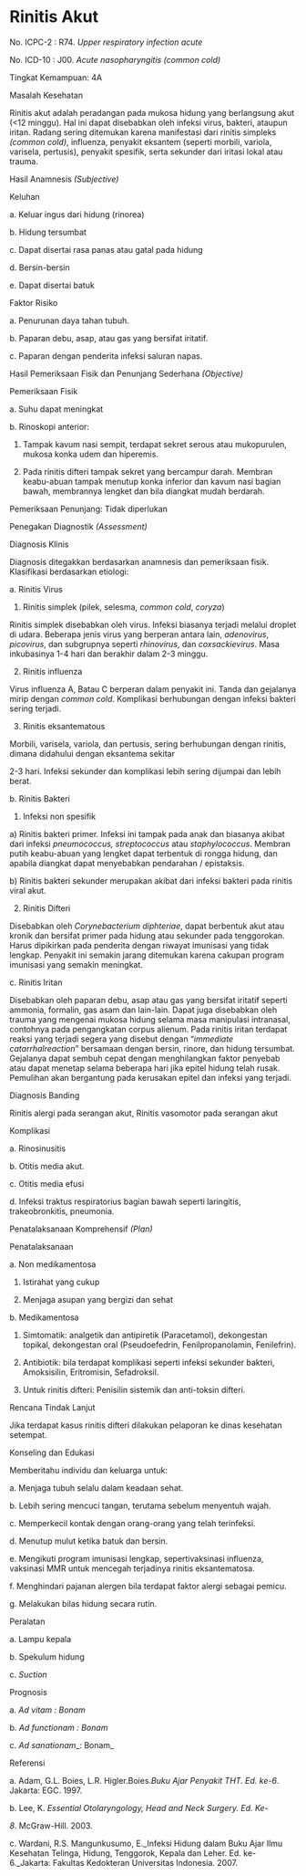 # Rinitis Akut

No. ICPC-2 : R74. _Upper respiratory infection acute_

No. ICD-10 : J00. _Acute nasopharyngitis (common cold)_

Tingkat Kemampuan: 4A

Masalah Kesehatan

Rinitis akut adalah peradangan pada mukosa hidung yang berlangsung akut (\<12 minggu). Hal ini dapat disebabkan oleh infeksi virus, bakteri, ataupun iritan. Radang sering ditemukan karena manifestasi dari rinitis simpleks _(common cold)_, influenza, penyakit eksantem (seperti morbili, variola, varisela, pertusis), penyakit spesifik, serta sekunder dari iritasi lokal atau trauma.

Hasil Anamnesis _(Subjective)_

Keluhan

a. Keluar ingus dari hidung (rinorea)

b. Hidung tersumbat

c. Dapat disertai rasa panas atau gatal pada hidung

d. Bersin-bersin

e. Dapat disertai batuk

 

Faktor Risiko

a. Penurunan daya tahan tubuh.

b. Paparan debu, asap, atau gas yang bersifat iritatif.

c. Paparan dengan penderita infeksi saluran napas.

Hasil Pemeriksaan Fisik dan Penunjang Sederhana _(Objective)_

Pemeriksaan Fisik

a. Suhu dapat meningkat

b. Rinoskopi anterior:

1) Tampak kavum nasi sempit, terdapat sekret serous atau mukopurulen, mukosa konka udem dan hiperemis.

2) Pada rinitis difteri tampak sekret yang bercampur darah. Membran keabu-abuan tampak menutup konka inferior dan kavum nasi bagian bawah, membrannya lengket dan bila diangkat mudah berdarah.

Pemeriksaan Penunjang: Tidak diperlukan

Penegakan Diagnostik _(Assessment)_

Diagnosis Klinis

Diagnosis ditegakkan berdasarkan anamnesis dan pemeriksaan fisik. Klasifikasi berdasarkan etiologi:

a. Rinitis Virus

1) Rinitis simplek (pilek, selesma, _common cold_, _coryza_)

Rinitis simplek disebabkan oleh virus. Infeksi biasanya terjadi melalui droplet di udara. Beberapa jenis virus yang berperan antara lain, _adenovirus_, _picovirus_, dan subgrupnya seperti _rhinovirus_, dan _coxsackievirus_. Masa inkubasinya 1-4 hari dan berakhir dalam 2-3 minggu.

2) Rinitis influenza

Virus influenza A, Batau C berperan dalam penyakit ini. Tanda dan gejalanya mirip dengan _common cold_. Komplikasi berhubungan dengan infeksi bakteri sering terjadi.

3) Rinitis eksantematous

Morbili, varisela, variola, dan pertusis, sering berhubungan dengan rinitis, dimana didahului dengan eksantema sekitar

 

2-3 hari. Infeksi sekunder dan komplikasi lebih sering dijumpai dan lebih berat.

b. Rinitis Bakteri

1) Infeksi non spesifik

a) Rinitis bakteri primer. Infeksi ini tampak pada anak dan biasanya akibat dari infeksi _pneumococcus, streptococcus_ atau _staphylococcus_. Membran putih keabu-abuan yang lengket dapat terbentuk di rongga hidung, dan apabila diangkat dapat menyebabkan pendarahan / epistaksis.

b) Rinitis bakteri sekunder merupakan akibat dari infeksi bakteri pada rinitis viral akut.

2) Rinitis Difteri

Disebabkan oleh _Corynebacterium diphteriae_, dapat berbentuk akut atau kronik dan bersifat primer pada hidung atau sekunder pada tenggorokan. Harus dipikirkan pada penderita dengan riwayat imunisasi yang tidak lengkap. Penyakit ini semakin jarang ditemukan karena cakupan program imunisasi yang semakin meningkat.

c. Rinitis Iritan

Disebabkan oleh paparan debu, asap atau gas yang bersifat iritatif seperti ammonia, formalin, gas asam dan lain-lain. Dapat juga disebabkan oleh trauma yang mengenai mukosa hidung selama masa manipulasi intranasal, contohnya pada pengangkatan corpus alienum. Pada rinitis iritan terdapat reaksi yang terjadi segera yang disebut dengan “_immediate catarrhalreaction_” bersamaan dengan bersin, rinore, dan hidung tersumbat. Gejalanya dapat sembuh cepat dengan menghilangkan faktor penyebab atau dapat menetap selama beberapa hari jika epitel hidung telah rusak. Pemulihan akan bergantung pada kerusakan epitel dan infeksi yang terjadi.

Diagnosis Banding

Rinitis alergi pada serangan akut, Rinitis vasomotor pada serangan akut

Komplikasi

a. Rinosinusitis

 

b. Otitis media akut.

c. Otitis media efusi

d. Infeksi traktus respiratorius bagian bawah seperti laringitis, trakeobronkitis, pneumonia.

Penatalaksanaan Komprehensif _(Plan)_

Penatalaksanaan

a. Non medikamentosa

1) Istirahat yang cukup

2) Menjaga asupan yang bergizi dan sehat

b. Medikamentosa

1) Simtomatik: analgetik dan antipiretik (Paracetamol), dekongestan topikal, dekongestan oral (Pseudoefedrin, Fenilpropanolamin, Fenilefrin).

2) Antibiotik: bila terdapat komplikasi seperti infeksi sekunder bakteri, Amoksisilin, Eritromisin, Sefadroksil.

3) Untuk rinitis difteri: Penisilin sistemik dan anti-toksin difteri.

Rencana Tindak Lanjut

Jika terdapat kasus rinitis difteri dilakukan pelaporan ke dinas kesehatan setempat.

Konseling dan Edukasi

Memberitahu individu dan keluarga untuk:

a. Menjaga tubuh selalu dalam keadaan sehat.

b. Lebih sering mencuci tangan, terutama sebelum menyentuh wajah.

c. Memperkecil kontak dengan orang-orang yang telah terinfeksi.

d. Menutup mulut ketika batuk dan bersin.

e. Mengikuti program imunisasi lengkap, sepertivaksinasi influenza, vaksinasi MMR untuk mencegah terjadinya rinitis eksantematosa.

f. Menghindari pajanan alergen bila terdapat faktor alergi sebagai pemicu.

g. Melakukan bilas hidung secara rutin.

 

Peralatan

a. Lampu kepala

b. Spekulum hidung

c. _Suction_

Prognosis

a. _Ad vitam_ _: Bonam_

b. _Ad functionam_ _: Bonam_

c. _Ad sanationam__: Bonam_

Referensi

a. Adam, G.L. Boies, L.R. Higler.Boies._Buku Ajar Penyakit THT. Ed. ke-6_. Jakarta: EGC. 1997.

b. Lee, K. _Essential Otolaryngology, Head and Neck Surgery. Ed. Ke-_

_8_. McGraw-Hill. 2003.

c. Wardani, R.S. Mangunkusumo, E._Infeksi Hidung dalam Buku Ajar Ilmu Kesehatan Telinga, Hidung, Tenggorok, Kepala dan Leher. Ed. ke-6._Jakarta: Fakultas Kedokteran Universitas Indonesia. 2007.
